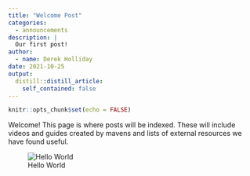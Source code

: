 ```yaml
---
title: "Welcome Post"
categories:
  - announcements
description: |
  Our first post!
author:
  - name: Derek Holliday
date: 2021-10-25
output:
  distill::distill_article:
    self_contained: false
---
```



```r
knitr::opts_chunk$set(echo = FALSE)
```

Welcome! This page is where posts will be indexed. These will include videos and guides created by mavens and lists of external resources we have found useful.

![Hello World](https://upload.wikimedia.org/wikipedia/commons/2/28/HelloWorld.svg)


